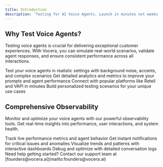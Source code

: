 ---
title: Introduction
description: 'Testing for AI Voice Agents. Launch in minutes not weeks by ensuring your agents deliver a seamless experience in every conversational scenario'
---

## Why Test Voice Agents?

Testing voice agents is crucial for delivering exceptional customer experiences. With Vocera, you can simulate real-world scenarios, validate agent responses, and ensure consistent performance across all interactions.

<CardGroup cols={2}>
  <Card
    title="Simulate Real Environments"
    icon="microphone-lines"
    href="/documentation/key-concepts/testing-agents/custom-agent"
  >
    Test your voice agents in realistic settings with background noise, accents, and complex scenarios
  </Card>
  <Card
    title="Gain Actionable Insights"
    icon="chart-line"
    href="/documentation/testing-voice-agents/metrics/overview"
  >
    Get detailed analytics and metrics to improve your prompts and agent performance
  </Card>
  <Card
    title="Rapid Integration"
    icon="bolt"
    href="/documentation/key-concepts/testing-agents/retell-integration"
  >
    Connect with popular platforms like Retell and VAPI in minutes
  </Card>
  <Card
    title="Custom Testing Flows"
    icon="code"
    href="/documentation/key-concepts/testing-agents/custom-agent"
  >
    Build personalized testing scenarios for your unique use cases
  </Card>
</CardGroup>

## Comprehensive Observability

Monitor and optimize your voice agents with our powerful observability tools. Get real-time insights into performance, user interactions, and system health.

<CardGroup cols={2}>
  <Card
    title="Real-Time Monitoring"
    icon="gauge-high"
    href="/documentation/key-concepts/observability/custom"
  >
    Track live performance metrics and agent behavior
  </Card>
  <Card
    title="Smart Alerting"
    icon="bell"
    href="/documentation/key-concepts/observability/vapi"
  >
    Get instant notifications for critical issues and anomalies
  </Card>
  <Card
    title="Performance Analytics"
    icon="chart-mixed"
    href="/documentation/testing-voice-agents/metrics/overview"
  >
    Visualize trends and patterns with interactive dashboards
  </Card>
  <Card
    title="Advanced Diagnostics"
    icon="magnifying-glass-chart"
    href="/documentation/key-concepts/observability/custom"
  >
    Debug and optimize with detailed conversation logs
  </Card>
</CardGroup>

<Note>
  Need help getting started? Contact our support team at [founders@vocera.ai](mailto:founders@vocera.ai)
</Note>
